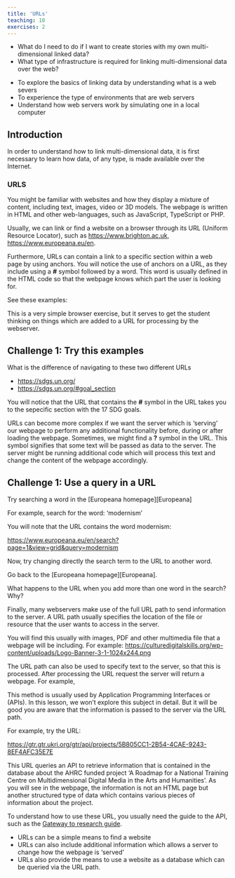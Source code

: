 ```yaml
---
title: 'URLs'
teaching: 10
exercises: 2
---
```


:::::::::::::::::::::::::::::::::::::: questions 

- What do I need to do if I want to create stories with my own multi-dimensional linked data?
- What type of infrastructure is required for linking multi-dimensional data over the web?

::::::::::::::::::::::::::::::::::::::::::::::::

::::::::::::::::::::::::::::::::::::: objectives

- To explore the basics of linking data by understanding what is a web severs 
- To experience the type of environments that are web servers 
- Understand how web servers work by simulating one in a local computer

::::::::::::::::::::::::::::::::::::::::::::::::

## Introduction 

In order to understand how to link multi-dimensional data, it is first necessary 
to learn how data, of any type, is made available over the Internet.


### URLS

You might be familiar with websites and how they display a mixture
of content, including text, images, video or 3D models. The webpage is
written in HTML and other web-languages, such as JavaScript, TypeScript or PHP.

Usually, we can link or find a website on a browser 
through its URL (Uniform Resource Locator),
such as [https://www.brighton.ac.uk](http://www.brighton.ac.uk), 
[https://www.europeana.eu/en](https://www.europeana.eu/en). 

Furthermore, URLs can contain a link to a specific section within a web page
by using anchors. You will notice the use of anchors on a URL, as they 
include using a **#** symbol followed by a word. This word is usually defined
in the HTML code so that the webpage knows which part the user is looking for.


See these examples:

:::::::::::::::::::::::::::::::::::::::::::::::::::::::::::::::::::: instructor

This is a very simple browser exercise, but it serves to get
the student thinking on things which are added to a URL for
processing by the webserver.
::::::::::::::::::::::::::::::::::::::::::::::::::::::::::::::::::::::::::::::::


::::::::::::::::::::::::::::::::::::: challenge 

## Challenge 1: Try this examples

What is the difference of navigating to these two different URLs

- [https://sdgs.un.org/](https://sdgs.un.org/)
- [https://sdgs.un.org/#goal_section](https://sdgs.un.org/#goal_section)

:::::::::::::::::::::::: solution 

You will notice that the URL that contains the **#** symbol in the URL
takes you to the sepecific section with the 17 SDG goals.
:::::::::::::::::::::::::::::::::

::::::::::::::::::::::::::::::::::::::::::::::::


URLs can become more complex if we want the server which
is 'serving' our webpage to perform any additional functionality before, during or
after loading the webpage. Sometimes, we might find a **?** symbol in the URL.
This symbol signifies that some text will be passed as data to the server.
The server might be running additional code which will process this text
and change the content of the webpage accordingly.


::::::::::::::::::::::::::::::::::::: challenge 

## Challenge 1: Use a query in a URL

Try searching a word in the [Europeana homepage][Europeana]

For example, search for the word: 'modernism'



:::::::::::::::::::::::: solution 

You will note that the URL contains the word modernism:

[https://www.europeana.eu/en/search?page=1&view=grid&query=modernism](https://www.europeana.eu/en/search?page=1&view=grid&query=modernism)

Now, try changing directly the search term to the URL to another word.

Go back to the [Europeana homepage][Europeana].

What happens to the URL when you add more than one word in the search? Why?

:::::::::::::::::::::::::::::::::

::::::::::::::::::::::::::::::::::::::::::::::::


Finally, many webservers make use of the full URL path to send information
to the server. A URL path usually specifies the location of the file 
or resource that the user wants to access in the server. 

You will find this usually with images, PDF and other multimedia file that
a webpage will be including. For example:
[https://culturedigitalskills.org/wp-content/uploads/Logo-Banner-3-1-1024x244.png](https://culturedigitalskills.org/wp-content/uploads/Logo-Banner-3-1-1024x244.png)


The URL path can also be used to specify text to the server,
so that this is processed. After processing the URL 
request the server will return a webpage. For example,

This method is usually used by Application Programming Interfaces or (APIs).
In this lesson, we won't explore this subject in detail. But it will be
good you are aware that the information is passed to the server via the URL path.

For example, try the URL:

[https://gtr.gtr.ukri.org/gtr/api/projects/5B805CC1-2B54-4CAE-9243-8EF4AFC35E7E](https://gtr.gtr.ukri.org/gtr/api/projects/5B805CC1-2B54-4CAE-9243-8EF4AFC35E7E) 

This URL queries
an API to retrieve information that is contained in the database
about the AHRC funded project 'A Roadmap for a National Training Centre 
on Multidimensional Digital Media in the Arts and Humanities'. As you will see in the
webpage, the information is not an HTML page but another structured type of
data which contains various pieces of information about the project.

To understand how to use these URL, you usually need the guide to the API, such as the
[Gateway to research guide](https://gtr.ukri.org/resources/GtR-2-API-v1.7.5.pdf).



::::::::::::::::::::::::::::::::::::: keypoints 

- URLs can be a simple means to find a website
- URLs can also include additional information which allows a server to change how the webpage is 'served'
- URLs also provide the means to use a website as a database which can be queried via the URL path.

::::::::::::::::::::::::::::::::::::::::::::::::
